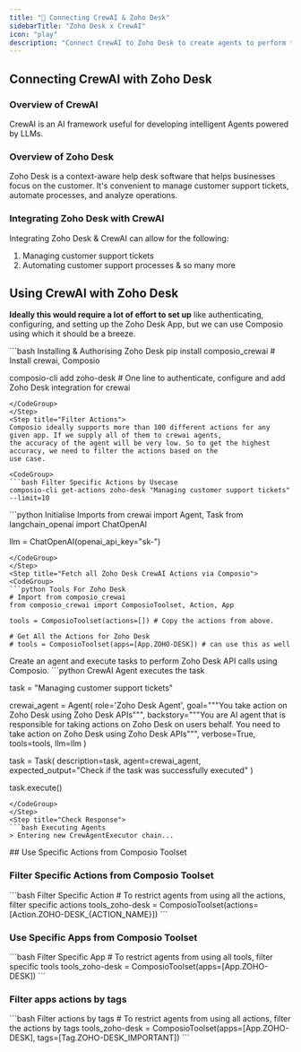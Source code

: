 ```yaml
---
title: "🚀 Connecting CrewAI & Zoho Desk"
sidebarTitle: "Zoho Desk x CrewAI"
icon: "play"
description: "Connect CrewAI to Zoho Desk to create agents to perform tasks using natural language"
---
```


## Connecting CrewAI with Zoho Desk

### Overview of CrewAI

CrewAI is an AI framework useful for developing intelligent Agents powered by LLMs.

### Overview of Zoho Desk

Zoho Desk is a context-aware help desk software that helps businesses focus on the customer. It's convenient to manage customer support tickets, automate processes, and analyze operations.

### Integrating Zoho Desk with CrewAI

Integrating Zoho Desk & CrewAI can allow for the following:

1. Managing customer support tickets
2. Automating customer support processes
& so many more

## Using CrewAI with Zoho Desk

<Steps>
<Step title="Setting Up the Environment">

**Ideally this would require a lot of effort to set up** like authenticating, configuring, and setting up the Zoho Desk App, but we can use Composio using which it should be a breeze.

<CodeGroup>
```bash Installing & Authorising Zoho Desk
pip install composio_crewai # Install crewai, Composio 

composio-cli add zoho-desk # One line to authenticate, configure and add Zoho Desk integration for crewai
```
</CodeGroup>
</Step>
<Step title="Filter Actions">
Composio ideally supports more than 100 different actions for any given app. If we supply all of them to crewai agents, 
the accuracy of the agent will be very low. So to get the highest accuracy, we need to filter the actions based on the 
use case.

<CodeGroup>
```bash Filter Specific Actions by Usecase
composio-cli get-actions zoho-desk "Managing customer support tickets" --limit=10
```
</CodeGroup>

</Step>
<Step title="Import Base Packages">

<CodeGroup>
```python Initialise Imports
from crewai import Agent, Task
from langchain_openai import ChatOpenAI

llm = ChatOpenAI(openai_api_key="sk-<OPENAI KEY>")
```
</CodeGroup>
</Step>
<Step title="Fetch all Zoho Desk CrewAI Actions via Composio">
<CodeGroup>
```python Tools For Zoho Desk
# Import from composio_crewai
from composio_crewai import ComposioToolset, Action, App

tools = ComposioToolset(actions=[]) # Copy the actions from above. 

# Get All the Actions for Zoho Desk
# tools = ComposioToolset(apps=[App.ZOHO-DESK]) # can use this as well
```
</CodeGroup>
</Step>
<Step title="Execute the Agent">
Create an agent and execute tasks to perform Zoho Desk API calls using Composio. 
<CodeGroup>
```python CrewAI Agent executes the task

task = "Managing customer support tickets"

crewai_agent = Agent(
    role='Zoho Desk Agent',
    goal="""You take action on Zoho Desk using Zoho Desk APIs""",
    backstory="""You are AI agent that is responsible for taking actions on Zoho Desk on users behalf. You need to take action on Zoho Desk using Zoho Desk APIs""",
    verbose=True,
    tools=tools,
    llm=llm
)

task = Task(
    description=task,
    agent=crewai_agent,
    expected_output="Check if the task was successfully executed"
)

task.execute()
```
</CodeGroup>
</Step>
<Step title="Check Response">
```bash Executing Agents
> Entering new CrewAgentExecutor chain...
```
</Step>
</Steps>
## Use Specific Actions from Composio Toolset

### Filter Specific Actions from Composio Toolset

<CodeGroup>
```bash Filter Specific Action
# To restrict agents from using all the actions, filter specific actions
tools_zoho-desk = ComposioToolset(actions=[Action.ZOHO-DESK_{ACTION_NAME}])
```
</CodeGroup>

### Use Specific Apps from Composio Toolset
<CodeGroup>
```bash Filter Specific App
# To restrict agents from using all tools, filter specific tools
tools_zoho-desk = ComposioToolset(apps=[App.ZOHO-DESK])
```
</CodeGroup>

### Filter apps actions by tags 
<CodeGroup>
```bash Filter actions by tags
# To restrict agents from using all actions, filter the actions by tags
tools_zoho-desk = ComposioToolset(apps=[App.ZOHO-DESK], tags=[Tag.ZOHO-DESK_IMPORTANT])
```
</CodeGroup>